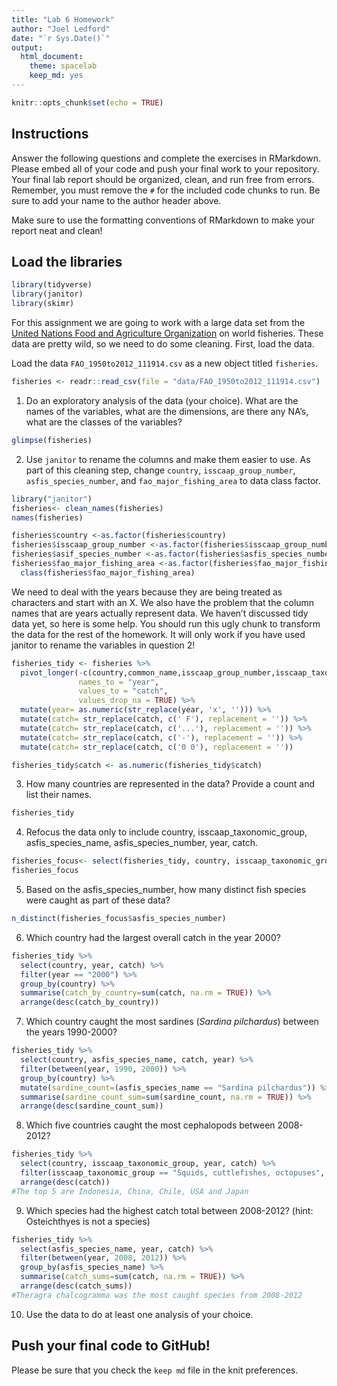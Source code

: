 ```yaml
---
title: "Lab 6 Homework"
author: "Joel Ledford"
date: "`r Sys.Date()`"
output:
  html_document: 
    theme: spacelab
    keep_md: yes
---
```


```r
knitr::opts_chunk$set(echo = TRUE)
```

## Instructions
Answer the following questions and complete the exercises in RMarkdown. Please embed all of your code and push your final work to your repository. Your final lab report should be organized, clean, and run free from errors. Remember, you must remove the `#` for the included code chunks to run. Be sure to add your name to the author header above.  

Make sure to use the formatting conventions of RMarkdown to make your report neat and clean!  

## Load the libraries
```r
library(tidyverse)
library(janitor)
library(skimr)
```

For this assignment we are going to work with a large data set from the [United Nations Food and Agriculture Organization](http://www.fao.org/about/en/) on world fisheries. These data are pretty wild, so we need to do some cleaning. First, load the data.  

Load the data `FAO_1950to2012_111914.csv` as a new object titled `fisheries`.
```r
fisheries <- readr::read_csv(file = "data/FAO_1950to2012_111914.csv")
```

1. Do an exploratory analysis of the data (your choice). What are the names of the variables, what are the dimensions, are there any NA's, what are the classes of the variables?  
```r
glimpse(fisheries)
```

2. Use `janitor` to rename the columns and make them easier to use. As part of this cleaning step, change `country`, `isscaap_group_number`, `asfis_species_number`, and `fao_major_fishing_area` to data class factor. 
```r
library("janitor")
fisheries<- clean_names(fisheries)
names(fisheries)
```

```r
fisheries$country <-as.factor(fisheries$country)
fisheries$isscaap_group_number <-as.factor(fisheries$isscaap_group_number)
fisheries$asif_species_number <-as.factor(fisheries$asfis_species_number)
fisheries$fao_major_fishing_area <-as.factor(fisheries$fao_major_fishing_area)
  class(fisheries$fao_major_fishing_area)
```



We need to deal with the years because they are being treated as characters and start with an X. We also have the problem that the column names that are years actually represent data. We haven't discussed tidy data yet, so here is some help. You should run this ugly chunk to transform the data for the rest of the homework. It will only work if you have used janitor to rename the variables in question 2!
```r
fisheries_tidy <- fisheries %>% 
  pivot_longer(-c(country,common_name,isscaap_group_number,isscaap_taxonomic_group,asfis_species_number,asfis_species_name,fao_major_fishing_area,measure),
               names_to = "year",
               values_to = "catch",
               values_drop_na = TRUE) %>% 
  mutate(year= as.numeric(str_replace(year, 'x', ''))) %>% 
  mutate(catch= str_replace(catch, c(' F'), replacement = '')) %>% 
  mutate(catch= str_replace(catch, c('...'), replacement = '')) %>% 
  mutate(catch= str_replace(catch, c('-'), replacement = '')) %>% 
  mutate(catch= str_replace(catch, c('0 0'), replacement = ''))

fisheries_tidy$catch <- as.numeric(fisheries_tidy$catch)
```

3. How many countries are represented in the data? Provide a count and list their names.
```r
fisheries_tidy
```

4. Refocus the data only to include country, isscaap_taxonomic_group, asfis_species_name, asfis_species_number, year, catch.
```r
fisheries_focus<- select(fisheries_tidy, country, isscaap_taxonomic_group, asfis_species_name, asfis_species_number, year, catch)
fisheries_focus
```

5. Based on the asfis_species_number, how many distinct fish species were caught as part of these data?
```r
n_distinct(fisheries_focus$asfis_species_number)
```

6. Which country had the largest overall catch in the year 2000?

```r
fisheries_tidy %>%
  select(country, year, catch) %>% 
  filter(year == "2000") %>%
  group_by(country) %>%
  summarise(catch_by_country=sum(catch, na.rm = TRUE)) %>%
  arrange(desc(catch_by_country))
```

7. Which country caught the most sardines (_Sardina pilchardus_) between the years 1990-2000?
```r
fisheries_tidy %>%
  select(country, asfis_species_name, catch, year) %>%
  filter(between(year, 1990, 2000)) %>%
  group_by(country) %>%
  mutate(sardine_count=(asfis_species_name == "Sardina pilchardus")) %>%
  summarise(sardine_count_sum=sum(sardine_count, na.rm = TRUE)) %>%
  arrange(desc(sardine_count_sum))
```

8. Which five countries caught the most cephalopods between 2008-2012?
```r
fisheries_tidy %>%
  select(country, isscaap_taxonomic_group, year, catch) %>%
  filter(isscaap_taxonomic_group == "Squids, cuttlefishes, octopuses", between(year, 2008, 2012)) %>%
  arrange(desc(catch))
#The top 5 are Indonesia, China, Chile, USA and Japan
```

9. Which species had the highest catch total between 2008-2012? (hint: Osteichthyes is not a species)
```r
fisheries_tidy %>%
  select(asfis_species_name, year, catch) %>%
  filter(between(year, 2008, 2012)) %>%
  group_by(asfis_species_name) %>%
  summarise(catch_sums=sum(catch, na.rm = TRUE)) %>%
  arrange(desc(catch_sums))
#Theragra chalcogramma was the most caught species from 2008-2012
```

10. Use the data to do at least one analysis of your choice.

## Push your final code to GitHub!
Please be sure that you check the `keep md` file in the knit preferences.   